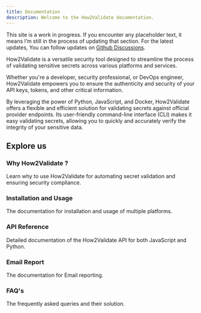 ```yaml
---
title: Documentation
description: Welcome to the How2Validate documentation.
---
```


<Callout>

This site is a work in progress. If you encounter any placeholder text, it means I’m still in the process of updating that section. For the latest updates, You can follow updates on [Github Discussions](https://github.com/Blackplums/how2validate/discussions/categories/release-announcements).

</Callout>

How2Validate is a versatile security tool designed to streamline the process of validating sensitive secrets across various platforms and services.

Whether you're a developer, security professional, or DevOps engineer, How2Validate empowers you to ensure the authenticity and security of your API keys, tokens, and other critical information.

By leveraging the power of Python, JavaScript, and Docker, How2Validate offers a flexible and efficient solution for validating secrets against official provider endpoints. Its user-friendly command-line interface (CLI) makes it easy validating secrets, allowing you to quickly and accurately verify the integrity of your sensitive data.

## Explore us

<div className="grid gap-4 mt-6">

<Card href="/docs/documentation">

### Why How2Validate ?

Learn why to use How2Validate for automating secret validation and ensuring security compliance.

</Card>

</div>

<div className="grid sm:grid-cols-2 gap-4 mt-6">

<Card href="/docs/documentation">

### Installation and Usage

The documentation for installation and usage of multiple platforms.

</Card>

<Card href="/docs/marketing">

### API Reference

Detailed documentation of the How2Validate API for both JavaScript and Python.

</Card>

<Card href="/docs/app">

### Email Report

The documentation for Email reporting.

</Card>

<Card href="/docs/blog">

### FAQ's

The frequently asked queries and their solution.

</Card>

</div>
